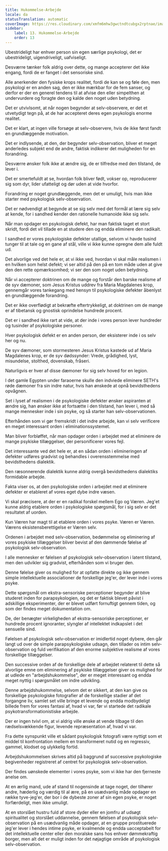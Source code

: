 ```yaml
---
title: Hukommelse-Arbejde
locale: da
statusTranslation: automatic
coverImage: https://res.cloudinary.com/xmfm6mhw3gwctndtcubgx2rptnae/image/upload/v1741354419/small_cover_la_gran_rebelion_28716e29d2.webp
sidebar:
    label: 13. Hukommelse-Arbejde
    order: 13
---
```

Ubestrideligt har enhver person sin egen særlige psykologi, det er ubestrideligt, uigendriveligt, uafviseligt.

Desværre tænker folk aldrig over dette, og mange accepterer det ikke engang, fordi de er fanget i det sensoriske sind.

Alle anerkender den fysiske krops realitet, fordi de kan se og føle den, men psykologi er en anden sag, den er ikke mærkbar for de fem sanser, og derfor er der en generel tendens til at afvise den eller simpelthen at undervurdere og foragte den og kalde den noget uden betydning.

Det er utvivlsomt, at når nogen begynder at selv-observere, er det et utvetydigt tegn på, at de har accepteret deres egen psykologis enorme realitet.

Det er klart, at ingen ville forsøge at selv-observere, hvis de ikke først fandt en grundlæggende motivation.

Det er indlysende, at den, der begynder selv-observation, bliver et meget anderledes subjekt end de andre, faktisk indikerer det muligheden for en forandring.

Desværre ønsker folk ikke at ændre sig, de er tilfredse med den tilstand, de lever i.

Det er smertefuldt at se, hvordan folk bliver født, vokser op, reproducerer sig som dyr, lider ufatteligt og dør uden at vide hvorfor.

Forandring er noget grundlæggende, men det er umuligt, hvis man ikke starter med psykologisk selv-observation.

Det er nødvendigt at begynde at se sig selv med det formål at lære sig selv at kende, for i sandhed kender den rationelle humanoide ikke sig selv.

Når man opdager en psykologisk defekt, har man faktisk taget et stort skridt, fordi det vil tillade en at studere den og endda eliminere den radikalt.

I sandhed er vores psykologiske defekter utallige, selvom vi havde tusind tunger til at tale og en gane af stål, ville vi ikke kunne opregne dem alle fuldt ud.

Det alvorlige ved det hele er, at vi ikke ved, hvordan vi skal måle realismen i en hvilken som helst defekt; vi ser altid på den på en tom måde uden at give den den rette opmærksomhed; vi ser den som noget uden betydning.

Når vi accepterer doktrinen om de mange og forstår den barske realisme af de syv dæmoner, som Jesus Kristus uddrev fra Maria Magdalenes krop, gennemgår vores tankegang med hensyn til psykologiske defekter åbenlyst en grundlæggende forandring.

Det er ikke overflødigt at bekræfte eftertrykkeligt, at doktrinen om de mange er af tibetansk og gnostisk oprindelse hundrede procent.

Det er i sandhed ikke rart at vide, at der inde i vores person lever hundreder og tusinder af psykologiske personer.

Hver psykologisk defekt er en anden person, der eksisterer inde i os selv her og nu.

De syv dæmoner, som stormesteren Jesus Kristus kastede ud af Maria Magdalenes krop, er de syv dødssynder: Vrede, grådighed, lyst, misundelse, stolthed, dovenskab, fråseri.

Naturligvis er hver af disse dæmoner for sig selv hoved for en legion.

I det gamle Egypten under faraoerne skulle den indviede eliminere SETH's røde dæmoner fra sin indre natur, hvis han ønskede at opnå bevidsthedens opvågnen.

Set i lyset af realismen i de psykologiske defekter ønsker aspiranten at ændre sig, han ønsker ikke at fortsætte i den tilstand, han lever i, med så mange mennesker inde i sin psyke, og så starter han selv-observationen.

Efterhånden som vi gør fremskridt i det indre arbejde, kan vi selv verificere en meget interessant orden i eliminationssystemet.

Man bliver forbløffet, når man opdager orden i arbejdet med at eliminere de mange psykiske tillæggelser, der personificerer vores fejl.

Det interessante ved det hele er, at en sådan orden i elimineringen af defekter udføres gradvist og behandles i overensstemmelse med bevidsthedens dialektik.

Den ræsonnerende dialektik kunne aldrig overgå bevidsthedens dialektiks formidable arbejde.

Fakta viser os, at den psykologiske orden i arbejdet med at eliminere defekter er etableret af vores eget dybe indre væsen.

Vi skal præcisere, at der er en radikal forskel mellem Ego og Væren. Jeg'et kunne aldrig etablere orden i psykologiske spørgsmål, for i sig selv er det resultatet af uorden.

Kun Væren har magt til at etablere orden i vores psyke. Væren er Væren. Værens eksistensberettigelse er Væren selv.

Ordenen i arbejdet med selv-observation, bedømmelse og eliminering af vores psykiske tillæggelser bliver bevist af den dømmende følelse af psykologisk selv-observation.

I alle mennesker er følelsen af psykologisk selv-observation i latent tilstand, men den udvikler sig gradvist, efterhånden som vi bruger den.

Denne følelse giver os mulighed for at opfatte direkte og ikke gennem simple intellektuelle associationer de forskellige jeg'er, der lever inde i vores psyke.

Dette spørgsmål om ekstra-sensoriske perceptioner begynder at blive studeret inden for parapsykologien, og det er faktisk blevet påvist i adskillige eksperimenter, der er blevet udført fornuftigt gennem tiden, og som der findes meget dokumentation om.

De, der benægter virkeligheden af ekstra-sensoriske perceptioner, er hundrede procent ignoranter, slyngler af intellektet indkapslet i det sensuelle sind.

Følelsen af psykologisk selv-observation er imidlertid noget dybere, den går langt ud over de simple parapsykologiske udsagn, den tillader os intim selv-observation og fuld verifikation af den enorme subjektive realisme af vores forskellige tillæggelser.

Den successive orden af de forskellige dele af arbejdet relateret til dette så alvorlige emne om eliminering af psykiske tillæggelser giver os mulighed for at udlede en "arbejdshukommelse", der er meget interessant og endda meget nyttig i spørgsmålet om indre udvikling.

Denne arbejdshukommelse, selvom det er sikkert, at den kan give os forskellige psykologiske fotografier af de forskellige stadier af det forgangne liv, samlet set ville bringe et levende og endda modbydeligt billede frem for vores fantasi af, hvad vi var, før vi startede det radikale psykotransformationistiske arbejde.

Der er ingen tvivl om, at vi aldrig ville ønske at vende tilbage til den rædselsvækkende figur, levende repræsentation af, hvad vi var.

Fra dette synspunkt ville et sådant psykologisk fotografi være nyttigt som et middel til konfrontation mellem en transformeret nutid og en regressiv, gammel, klodset og ulykkelig fortid.

Arbejdshukommelsen skrives altid på baggrund af successive psykologiske begivenheder registreret af centret for psykologisk selv-observation.

Der findes uønskede elementer i vores psyke, som vi ikke har den fjerneste anelse om.

At en ærlig mand, ude af stand til nogensinde at tage noget, der tilhører andre, hæderlig og værdig til al ære, på en usædvanlig måde opdager en række tyve-jeg'er, der bor i de dybeste zoner af sin egen psyke, er noget forfærdeligt, men ikke umuligt.

At en storslået hustru fuld af store dyder eller en jomfru af udsøgt spiritualitet og storslået uddannelse, gennem følelsen af psykologisk selv-observation på en usædvanlig måde opdager, at en gruppe prostituerede jeg'er lever i hendes intime psyke, er kvalmende og endda uacceptabelt for det intellektuelle center eller den moralske sans hos enhver dømmekraftig borger, men alt det er muligt inden for det nøjagtige område af psykologisk selv-observation.

